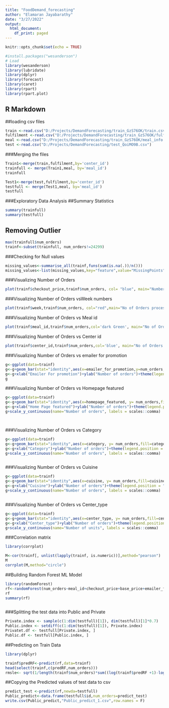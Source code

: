 ---
title: "FoodDemand_forecasting"
author: "Elamaran Jayabarathy"
date: "3/27/2022"
output:
  html_document:
    df_print: paged
---

```{r setup, include=FALSE}
knitr::opts_chunk$set(echo = TRUE)
```

```{r}
#install.packages("wesanderson")
# Load
library(wesanderson)
library(lubridate)
library(dplyr)
library(forecast)
library(caret)
library(rpart)
library(rpart.plot)
```
## R Markdown
##loading csv files

```{r cars}

train <-read.csv("D:/Projects/DemandForecasting/train_GzS76OK/train.csv")
fulfilment <-read.csv("D:/Projects/DemandForecasting/train_GzS76OK/fulfilment_center_info.csv")
meal <-read.csv("D:/Projects/DemandForecasting/train_GzS76OK/meal_info.csv")
test <-read.csv("D:/Projects/DemandForecasting/test_QoiMO9B.csv")
```


###Merging the files

```{r}
Train1<-merge(train,fulfilment,by='center_id')
trainfull <- merge(Train1,meal, by='meal_id')
trainfull

Test1<-merge(test,fulfilment,by='center_id')
testfull <- merge(Test1,meal, by='meal_id')
testfull

```


###Exploratory Data Analysis
##Summary Statistics

```{r}
summary(trainfull)
summary(testfull)

```


## Removing Outlier
```{r}

max(trainfull$num_orders)
trainf<-subset(trainfull, num_orders!=24299)

```

###Checking for Null values

```{r}
missing_values<-summarise_all(trainf,funs(sum(is.na(.))/n()))
missing_values<-list(missing_values,key="feature",value="MissingPoints")


```
###Visualizing Number of Orders 

```{r}
plot(trainf$checkout_price,trainf$num_orders, col= "blue", main="Number of Orders Processed Vs CheckoutPrice")

```

###Visualizing Number of Orders vsWeek numbers

```{r}
plot(trainf$week,trainf$num_orders, col="red",main="No of Orders processed vs Week numbers")

```

###Visualizing Number of Orders vs Meal id
```{r}
plot(trainf$meal_id,trainf$num_orders,col='dark Green', main="No of Orders procesed vs Meal id")


```

###Visualizing Number of Orders vs Center id

```{r}

plot(trainf$center_id,trainf$num_orders,col='blue', main="No of Orders processed vs Center id")

```

###Visualizing Number of Orders vs emailer for promotion

```{r}

g<-ggplot(data=trainf)
g<-g+geom_bar(stat="identity",aes(x=emailer_for_promotion,y=num_orders,fill=emailer_for_promotion))
g<-g+xlab("Emailer For promotion")+ylab("Number of orders")+theme(legend.position = "none")+scale_y_continuous(name="Number of orders", labels = scales::comma)
g 


```

###Visualizing Number of Orders vs Homepage featured

```{r}

g<-ggplot(data=trainf)
g<-g+geom_bar(stat="identity",aes(x=homepage_featured, y= num_orders,fill=homepage_featured))
g<-g+xlab("Home Page featured")+ylab("Number of orders")+theme(legend.position = "none")
g+scale_y_continuous(name="Number of orders", labels = scales::comma)




```


###Visualizing Number of Orders vs Category

```{r}


g<-ggplot(data=trainf)
g<-g+geom_bar(stat="identity",aes(x=category, y= num_orders,fill=category))
g<-g+xlab("Category")+ylab("Number of orders")+theme(legend.position = "none")
g+scale_y_continuous(name="Number of orders", labels = scales::comma)



```



###Visualizing Number of Orders vs Cuisine

```{r}

g<-ggplot(data=trainf)
g<-g+geom_bar(stat="identity",aes(x=cuisine, y= num_orders,fill=cuisine))
g<-g+xlab("Cuisine")+ylab("Number of orders")+theme(legend.position = "none")
g+scale_y_continuous(name="Number of orders", labels = scales::comma)



```

###Visualizing Number of Orders vs Center_type
```{r}
g<-ggplot(data=trainf)
g<-g+geom_bar(stat="identity",aes(x=center_type, y= num_orders,fill=center_type))
g<-g+xlab("Center_type")+ylab("Number of orders")+theme(legend.position = "none")
g+scale_y_continuous(name="Number of units", labels = scales::comma)


```
###Correlation matrix

```{r}
library(corrplot)

M<-cor(trainf[, unlist(lapply(trainf, is.numeric))],method="pearson")
M
corrplot(M,method="circle")

```


##Building Random Forest ML Model

```{r}
library(randomForest)
rf<-randomForest(num_orders~meal_id+checkout_price+base_price+emailer_for_promotion+homepage_featured+center_type+cuisine,data=trainf,ntree=50)
rf
summary(rf)



```
###Splitting the test data into Public and Private 

```{r}
Private.index <- sample(c(1:dim(testfull)[1]), dim(testfull)[1]*0.7)
Public.index <- setdiff(c(1:dim(testfull)[1]), Private.index)
Privatet.df <- testfull[Private.index, ]
Public.df <- testfull[Public.index, ]
```

##Predicting on Train Data
```{r}
library(dplyr)

trainf$predRF<-predict(rf,data=trainf)
head(select(trainf,c(predRF,num_orders)))
rmsle<- sqrt(1/length(trainf$num_orders)*sum((log(trainf$predRF +1)-log(trainf$num_orders +1))^2))

```

##Copying the Predicted values of test data to csv
```{r}
predict_test <-predict(rf,newda=testfull)
Public_predict<-data.frame(testfull$id,num_orders=predict_test)
write.csv(Public_predict,"Public_predict_1.csv",row.names = F)
```




